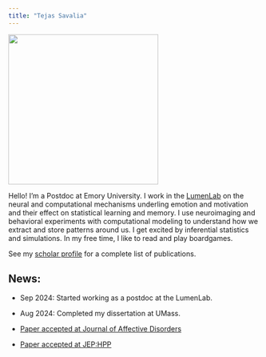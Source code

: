 ```yaml
---
title: "Tejas Savalia"
---
```


![](../images/display_pic.png){width=300 fig-align="center"}


Hello!
I'm a Postdoc at Emory University. I work in the [LumenLab](https://scholarblogs.emory.edu/lumenlab/) on the neural and computational mechanisms underling emotion and motivation and their effect on statistical learning and memory. I use neuroimaging and behavioral experiments with computational modeling to understand how we extract and store patterns around us. I get excited by inferential statistics and simulations. In my free time, I like to read and play boardgames. 

See my [scholar profile](https://scholar.google.com/citations?user=WRdEP-cAAAAJ&hl=en&oi=ao) for a complete list of publications.

## News: 

- Sep 2024: Started working as a postdoc at the LumenLab.

- Aug 2024: Completed my dissertation at UMass. 

- [Paper accepted at Journal of Affective Disorders](https://doi.org/10.1016/j.jad.2024.07.072) 

- [Paper accepted at JEP:HPP](https://drive.google.com/file/d/1k0dOQ94EU0iz1luldkvcKehhTvaVaqsm/view?usp=sharing) 